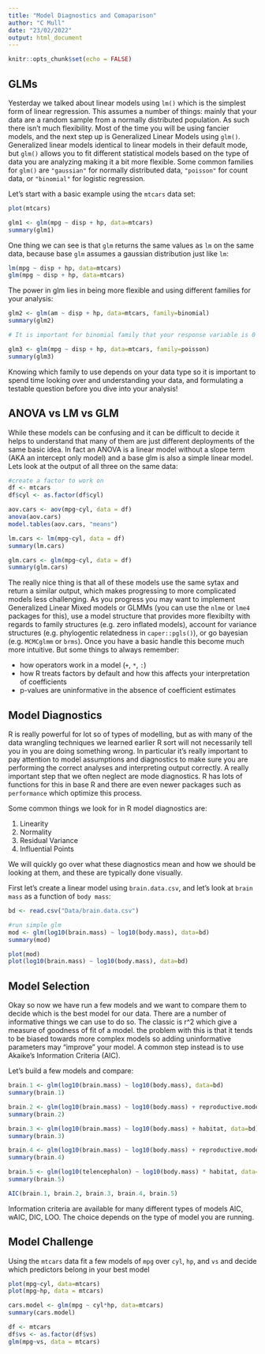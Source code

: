 ```yaml
---
title: "Model Diagnostics and Comaparison"
author: "C Mull"
date: "23/02/2022"
output: html_document
---
```


```r
knitr::opts_chunk$set(echo = FALSE)
```

## GLMs

Yesterday we talked about linear models using `lm()` which is the simplest form of linear regression. This assumes a number of things: mainly that your data are a random sample from a normally distributed population. As such there isn't much flexibility. Most of the time you will be using fancier models, and the next step up is Generalized Linear Models using `glm()`. Generalized linear models identical to linear models in their default mode, but `glm()` allows you to fit different statistical models based on the type of data you are analyzing making it a bit more flexible. Some common families for `glm()` are `"gaussian"` for normally distributed data, `"poisson"` for count data, or `"binomial"` for logistic regression.

Let's start with a basic example using the `mtcars` data set:

```r

plot(mtcars)

glm1 <- glm(mpg ~ disp + hp, data=mtcars)
summary(glm1)
```

One thing we can see is that `glm` returns the same values as `lm` on the same data, because base `glm` assumes a gaussian distribution just like `lm`:

```r

lm(mpg ~ disp + hp, data=mtcars)
glm(mpg ~ disp + hp, data=mtcars)

```

The power in glm lies in being more flexible and using different families for your analysis:

```r

glm2 <- glm(am ~ disp + hp, data=mtcars, family=binomial)
summary(glm2)

# It is important for binomial family that your response variable is 0 and 1, otherwise you will get an error.

```


```r

glm3 <- glm(mpg ~ disp + hp, data=mtcars, family=poisson)
summary(glm3)

```


Knowing which family to use depends on your data type so it is important to spend time looking over and understanding your data, and formulating a testable question before you dive into your analysis!


## ANOVA vs LM vs GLM

While these models can be confusing and it can be difficult to decide it helps to understand that many of them are just different deployments of the same basic idea. In fact an ANOVA is a linear model without a slope term (AKA an intercept only model) and a base glm is also a simple linear model. Lets look at the output of all three on the same data:

```r

#create a factor to work on
df <- mtcars
df$cyl <- as.factor(df$cyl)

aov.cars <- aov(mpg~cyl, data = df)
anova(aov.cars)
model.tables(aov.cars, "means")

lm.cars <- lm(mpg~cyl, data = df)
summary(lm.cars)

glm.cars <- glm(mpg~cyl, data = df)
summary(glm.cars)
```


The really nice thing is that all of these models use the same sytax and return a similar output, which makes progressing to more complicated models less challenging. As you progress you may want to implement Generalized Linear Mixed models or GLMMs (you can use the `nlme` or `lme4` packages for this), use a model structure that provides more flexibilty with regards to family structures (e.g. zero inflated models), account for variance structures (e.g. phylogentic relatedness in `caper::pgls()`), or go bayesian (e.g. `MCMCglmm` or `brms`). Once you have a basic handle this become much more intuitive. But some things to always remember:

  * how operators work in a model (`+`, `*`, `:`)
  * how R treats factors by default and how this affects your interpretation of coefficients
  * p-values are uninformative in the absence of coefficient estimates



## Model Diagnostics

R is really powerful for lot so of types of modelling, but as with many of the data wrangling techniques we learned earlier R sort will not necessarily tell you in you are doing something wrong. In particular it's really important to pay attention to model assumptions and diagnostics to make sure you are performing the correct analyses and interpreting output correctly. A really important step that we often neglect are mode diagnostics. R has lots of functions for this in base R and there are even newer packages such as `performance` which optimize this process.

Some common things we look for in R model diagnostics are:

  1. Linearity
  2. Normality
  3. Residual Variance
  4. Influential Points
  
We will quickly go over what these diagnostics mean and how we should be looking at them, and these are typically done visually. 

First let's create a linear model using `brain.data.csv`, and let's look at `brain mass` as a function of `body mass`:

```r
bd <- read.csv("Data/brain.data.csv")

#run simple glm
mod <- glm(log10(brain.mass) ~ log10(body.mass), data=bd)
summary(mod)

plot(mod)
plot(log10(brain.mass) ~ log10(body.mass), data=bd)
```



## Model Selection

Okay so now we have run a few models and we want to compare them to decide which is the best model for our data. There are a number of informative things we can use to do so. The classic is r^2 which give a measure of goodness of fit of a model. the problem with this is that it tends to be biased towards more complex models so adding uninformative parameters may "improve" your model. A common step instead is to use Akaike's Information Criteria (AIC).

Let's build a few models and compare:

```r

brain.1 <- glm(log10(brain.mass) ~ log10(body.mass), data=bd)
summary(brain.1)

brain.2 <- glm(log10(brain.mass) ~ log10(body.mass) + reproductive.mode, data=bd)
summary(brain.2)

brain.3 <- glm(log10(brain.mass) ~ log10(body.mass) + habitat, data=bd)
summary(brain.3)

brain.4 <- glm(log10(brain.mass) ~ log10(body.mass) + reproductive.mode + habitat, data=bd)
summary(brain.4)

brain.5 <- glm(log10(telencephalon) ~ log10(body.mass) * habitat, data=bd)
summary(brain.5)

AIC(brain.1, brain.2, brain.3, brain.4, brain.5)

```


Information criteria are available for many different types of models AIC, wAIC, DIC, LOO. The choice depends on the type of model you are running.




## Model Challenge

Using the `mtcars` data fit a few models of `mpg` over `cyl`, `hp`, and `vs` and decide which predictors belong in your best model

```r

plot(mpg~cyl, data=mtcars)
plot(mpg~hp, data = mtcars)

cars.model <- glm(mpg ~ cyl*hp, data=mtcars)
summary(cars.model)

df <- mtcars
df$vs <- as.factor(df$vs)
glm(mpg~vs, data = mtcars)
```



